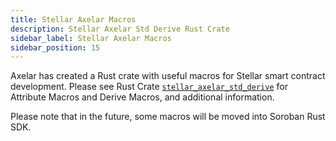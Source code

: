```yaml
---
title: Stellar Axelar Macros
description: Stellar Axelar Std Derive Rust Crate
sidebar_label: Stellar Axelar Macros
sidebar_position: 15
---
```


Axelar has created a Rust crate with useful macros for Stellar smart contract development. Please see Rust Crate [`stellar_axelar_std_derive`](https://axelarnetwork.github.io/axelar-amplifier-stellar/stellar_axelar_std_derive/index.html) for Attribute Macros and Derive Macros, and additional information.

Please note that in the future, some macros will be moved into Soroban Rust SDK.
